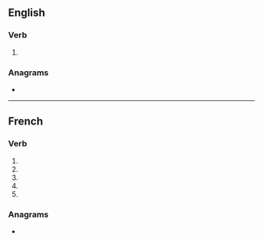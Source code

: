 {{also|atomisé}}
==English==

===Verb===
{{en-verb|atomis}}

# {{alternative spelling of|atomize|lang=en}}

===Anagrams===
* {{anagrams|en|amosite|atomies|osmiate}}

----

==French==

===Verb===
{{fr-verb-form}}

# {{inflection of|atomiser||1|s|pres|indc|lang=fr}}
# {{inflection of|atomiser||3|s|pres|indc|lang=fr}}
# {{inflection of|atomiser||1|s|pres|subj|lang=fr}}
# {{inflection of|atomiser||3|s|pres|subj|lang=fr}}
# {{inflection of|atomiser||2|s|impr|lang=fr}}

===Anagrams===
* {{l|fr|maoïste}}